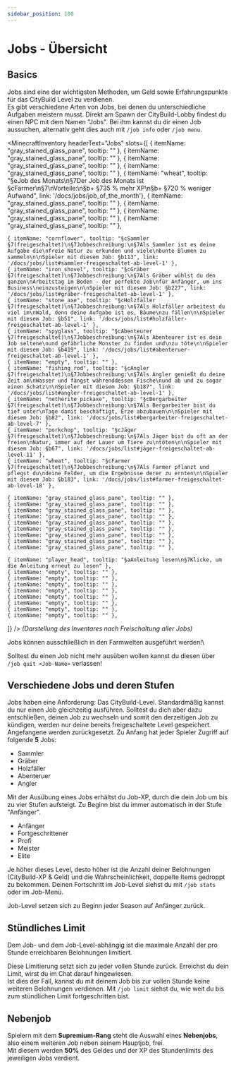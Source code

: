 ```yaml
---
sidebar_position: 100
---
```




# Jobs - Übersicht

## Basics

Jobs sind eine der wichtigsten Methoden, um Geld sowie Erfahrungspunkte für das CityBuild Level zu verdienen.\
Es gibt verschiedene Arten von Jobs, bei denen du unterschiedliche Aufgaben meistern musst. Direkt am Spawn der CityBuild-Lobby findest du einen NPC mit dem Namen "Jobs". Bei ihm kannst du dir einen Job aussuchen, alternativ geht dies auch mit ```/job info``` oder ```/job menu```.

<MinecraftInventory 
  headerText="Jobs" 
  slots={[
    { itemName: "gray_stained_glass_pane", tooltip: "" },
    { itemName: "gray_stained_glass_pane", tooltip: "" },
    { itemName: "gray_stained_glass_pane", tooltip: "" },
    { itemName: "gray_stained_glass_pane", tooltip: "" },
    { itemName: "wheat", tooltip: "§eJob des Monats\n§7Der Job des Monats ist §cFarmer\n§7\nVorteile:\n§b+ §735 % mehr XP\n§b+ §720 % weniger Aufwand", link: '/docs/jobs/job_of_the_month'},
    { itemName: "gray_stained_glass_pane", tooltip: "" },
    { itemName: "gray_stained_glass_pane", tooltip: "" },
    { itemName: "gray_stained_glass_pane", tooltip: "" },
    { itemName: "gray_stained_glass_pane", tooltip: "" },

    { itemName: "cornflower", tooltip: "§cSammler §7(freigeschaltet)\n§7Jobbeschreibung:\n§7Als Sammler ist es deine Aufgabe die\nfreie Natur zu erkunden und viele\nbunte Blumen zu sammeln\n\nSpieler mit diesem Job: §b113", link: '/docs/jobs/list#sammler-freigeschaltet-ab-level-1' },
    { itemName: "iron_shovel", tooltip: "§cGräber §7(freigeschaltet)\n§7Jobbeschreibung:\n§7Als Gräber wühlst du den ganzen\nArbeitstag im Boden - der perfekte Job\nfür Anfänger, um ins Business\neinzusteigen\n\nSpieler mit diesem Job: §b227", link: '/docs/jobs/list#gräber-freigeschaltet-ab-level-1' },
    { itemName: "stone_axe", tooltip: "§cHolzfäller §7(freigeschaltet)\n§7Jobbeschreibung:\n§7Als Holzfäller arbeitest du viel im\nWald, denn deine Aufgabe ist es, Bäume\nzu fällen\n\nSpieler mit diesem Job: §b51", link: '/docs/jobs/list#holzfäller-freigeschaltet-ab-level-1' },
    { itemName: "spyglass", tooltip: "§cAbenteurer §7(freigeschaltet)\n§7Jobbeschreibung:\n§7Als Abenteurer ist es dein Job seltene\nund gefährliche Monster zu finden und\nzu töte\n\nSpieler mit diesem Job: §b419", link: '/docs/jobs/list#abenteruer-freigeschaltet-ab-level-1' },
    { itemName: "empty", tooltip: "" },
    { itemName: "fishing_rod", tooltip: "§cAngler §7(freigeschaltet)\n§7Jobbeschreibung:\n§7Als Angler genießt du deine Zeit am\nWasser und fängst währenddessen Fische\nund ab und zu sogar einen Schatz\n\nSpieler mit diesem Job: §b187", link: '/docs/jobs/list#angler-freigeschaltet-ab-level-1' },
    { itemName: "netherite_pickaxe", tooltip: "§cBergarbeiter §7(freigeschaltet)\n§7Jobbeschreibung:\n§7Als Bergarbeiter bist du tief unter\nTage damit beschäftigt, Erze abzubauen\n\nSpieler mit diesem Job: §b82", link: '/docs/jobs/list#bergarbeiter-freigeschaltet-ab-level-7' },
    { itemName: "porkchop", tooltip: "§cJäger §7(freigeschaltet)\n§7Jobbeschreibung:\n§7Als Jäger bist du oft an der freien\nNatur, immer auf der Lauer um Tiere zu\ntöten\n\nSpieler mit diesem Job: §b67", link: '/docs/jobs/list#jäger-freigeschaltet-ab-level-11' },
    { itemName: "wheat", tooltip: "§cFarmer §7(freigeschaltet)\n§7Jobbeschreibung:\n§7Als Farmer pflanzt und pflegst du\ndeine Felder, um die Ergebnisse derer zu ernten\n\nSpieler mit diesem Job: §b183", link: '/docs/jobs/list#farmer-freigeschaltet-ab-level-18' },

    { itemName: "gray_stained_glass_pane", tooltip: "" },
    { itemName: "gray_stained_glass_pane", tooltip: "" },
    { itemName: "gray_stained_glass_pane", tooltip: "" },
    { itemName: "gray_stained_glass_pane", tooltip: "" },
    { itemName: "gray_stained_glass_pane", tooltip: "" },
    { itemName: "gray_stained_glass_pane", tooltip: "" },
    { itemName: "gray_stained_glass_pane", tooltip: "" },
    { itemName: "gray_stained_glass_pane", tooltip: "" },
    { itemName: "gray_stained_glass_pane", tooltip: "" },

    { itemName: "player_head", tooltip: "§aAnleitung lesen\n§7Klicke, um die Anleitung erneut zu lesen" },
    { itemName: "empty", tooltip: "" },
    { itemName: "empty", tooltip: "" },
    { itemName: "empty", tooltip: "" },
    { itemName: "empty", tooltip: "" },
    { itemName: "empty", tooltip: "" },
    { itemName: "empty", tooltip: "" },
    { itemName: "empty", tooltip: "" },
    { itemName: "empty", tooltip: "" },
  ]}
/>
 *(Darstellung des Inventares nach Freischaltung aller Jobs)*


<Admonition type="tip" title="Tipp!">
Jobs können ausschließlich in den Farmwelten ausgeführt werden!\

Solltest du einen Job nicht mehr ausüben wollen kannst du diesen über ```/job quit <Job-Name>``` verlassen!
</Admonition>

## Verschiedene Jobs und deren Stufen

Jobs haben eine Anforderung: Das CityBuild-Level. Standardmäßig kannst du nur einen Job gleichzeitig ausführen.
Solltest du dich aber dazu entschließen, deinen Job zu wechseln und somit den derzeitigen Job zu kündigen, werden nur deine bereits freigeschaltete Level gespeichert. Angefangene werden zurückgesetzt.
Zu Anfang hat jeder Spieler Zugriff auf folgende **5** Jobs:
- Sammler
- Gräber
- Holzfäller
- Abenteruer
- Angler

Mit der Ausübung eines Jobs erhältst du Job-XP, durch die dein Job um bis zu vier Stufen aufsteigt. Zu Beginn bist du immer automatisch in der Stufe "Anfänger".
- Anfänger
- Fortgeschrittener
- Profi
- Meister
- Elite

Je höher dieses Level, desto höher ist die Anzahl deiner Belohnungen (CityBuild-XP & Geld) und die Wahrscheinlichkeit, doppelte Items gedroppt zu bekommen.
Deinen Fortschritt im Job-Level siehst du mit ```/job stats``` oder im Job-Menü. 

<Admonition type="info" title="Hinweis!">
Job-Level setzen sich zu Beginn jeder Season auf Anfänger zurück.
</Admonition>

## Stündliches Limit

Dem Job- und dem Job-Level-abhängig ist die maximale Anzahl der pro Stunde erreichbaren Belohnungen limitiert.

Diese Limitierung setzt sich zu jeder vollen Stunde zurück. Erreichst du dein Limit, wirst du im Chat darauf hingewiesen.\
Ist dies der Fall, kannst du mit deinem Job bis zur vollen Stunde keine weiteren Belohnungen verdienen.
Mit ```/job limit``` siehst du, wie weit du bis zum stündlichen Limit fortgeschritten bist.

## Nebenjob

Spielern mit dem **Supremium-Rang** steht die Auswahl eines **Nebenjobs**, also einem weiteren Job neben seinem Hauptjob, frei.\
Mit diesem werden **50%** des Geldes und der XP des Stundenlimits des jeweiligen Jobs verdient.